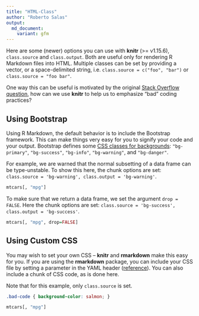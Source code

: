 ```yaml
---
title: "HTML-Class"
author: "Roberto Salas"
output:
  md_document:
    variant: gfm
---
```


Here are some (newer) options you can use with **knitr** (>= v1.15.6), `class.source` and `class.output`. Both are useful only for rendering R Markdown files into HTML. Multiple classes can be set by providing a vector, or a space-delimited string, i.e. `class.source = c("foo", "bar")` or `class.source = "foo bar"`.

One way this can be useful is motivated by the original [Stack Overflow question](http://stackoverflow.com/q/41030477/559676), how can we use **knitr** to help us to emphasize "bad" coding practices?

## Using Bootstrap

Using R Markdown, the default behavior is to include the Bootstrap framework. This can make things very easy for you to signify your code and your output. Bootstrap defines some [CSS classes for backgrounds](http://getbootstrap.com/css/#helper-classes-backgrounds): `"bg-primary"`, `"bg-success"`, `"bg-info"`, `"bg-warning"`, and `"bg-danger"`.

For example, we are warned that the normal subsetting of a data frame can be type-unstable. To show this here,  the chunk options are set: `class.source = 'bg-warning', class.output = 'bg-warning'`.

```r
mtcars[, "mpg"]
```

To make sure that we return a data frame, we set the argument `drop = FALSE`. Here the chunk options are set: `class.source = 'bg-success', class.output = 'bg-success'`.

```r
mtcars[, "mpg", drop=FALSE]
```

## Using Custom CSS

You may wish to set your own CSS -- **knitr** and **rmarkdown** make this easy for you. If you are using the **rmarkdown** package, you can include your CSS file by setting a parameter in the YAML header ([reference](http://rmarkdown.rstudio.com/html_document_format.html#custom_css)). You can also include a chunk of CSS code, as is done here.

Note that for this example, only `class.source` is set.

```css
.bad-code { background-color: salmon; }
```

```r
mtcars[, "mpg"] 
```
